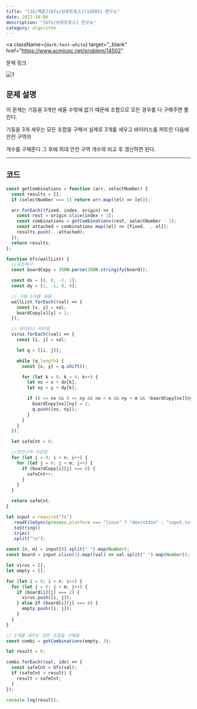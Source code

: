 ---
title: "[JS/백준]{bfs/브루트포스}(14502) 연구소"
date: 2022-10-06
description: "[bfs/브루트포스] 연구소"
category: algorithm
---

<a
  className={`dark:text-white`}
  target="_blank"
  href="https://www.acmicpc.net/problem/14502"
>
  문제 링크
</a>

![1](https://user-images.githubusercontent.com/75124028/194221815-01bd99e0-6299-4f24-acf6-de111d5d33d3.PNG)

<h2 className={`dark:text-white`}>문제 설명</h2>

이 문제는 기둥을 3개만 세울 수밖에 없기 때문에 조합으로 모든 경우를 다 구해주면 풀린다.

기둥을 3개 세우는 모든 조합을 구해서 실제로 3개를 세우고 바이러스를 퍼트린 다음에 안전 구역의

개수를 구해준다 그 후에 최대 안전 구역 개수와 비교 후 갱신하면 된다.

---

<h2 className={`dark:text-white`}>코드</h2>

```js showLineNumbers
const getCombinations = function (arr, selectNumber) {
  const results = [];
  if (selectNumber === 1) return arr.map((el) => [el]);

  arr.forEach((fixed, index, origin) => {
    const rest = origin.slice(index + 1);
    const combinations = getCombinations(rest, selectNumber - 1);
    const attached = combinations.map((el) => [fixed, ...el]);
    results.push(...attached);
  });
  return results;
};

function bfs(wallList) {
  //깊은복사
  const boardCopy = JSON.parse(JSON.stringify(board));

  const dx = [0, 0, -1, 1];
  const dy = [1, -1, 0, 0];

  // 기둥 3개를 세움
  wallList.forEach((val) => {
    const [x, y] = val;
    boardCopy[x][y] = 1;
  });

  // 바이러스 퍼트림
  virus.forEach((val) => {
    const [i, j] = val;

    let q = [[i, j]];

    while (q.length) {
      const [x, y] = q.shift();

      for (let k = 0; k < 4; k++) {
        let nx = x + dx[k];
        let ny = y + dy[k];

        if (0 <= nx && 0 <= ny && nx < n && ny < m && !boardCopy[nx][ny]) {
          boardCopy[nx][ny] = 2;
          q.push([nx, ny]);
        }
      }
    }
  });

  let safeCnt = 0;

  //안전구역 카운팅
  for (let i = 0; i < n; i++) {
    for (let j = 0; j < m; j++) {
      if (boardCopy[i][j] === 0) {
        safeCnt++;
      }
    }
  }

  return safeCnt;
}

let input = require("fs")
  .readFileSync(process.platform === "linux" ? "dev/stdin" : "input.txt")
  .toString()
  .trim()
  .split("\n");

const [n, m] = input[0].split(" ").map(Number);
const board = input.slice(1).map((val) => val.split(" ").map(Number));

let virus = [];
let empty = [];

for (let i = 0; i < n; i++) {
  for (let j = 0; j < m; j++) {
    if (board[i][j] === 2) {
      virus.push([i, j]);
    } else if (board[i][j] === 0) {
      empty.push([i, j]);
    }
  }
}

// 3개를 세우는 모든 조합을 구해줌
const combi = getCombinations(empty, 3);

let result = 0;

combi.forEach((val, idx) => {
  const safeCnt = bfs(val);
  if (safeCnt > result) {
    result = safeCnt;
  }
});

console.log(result);
```
